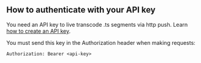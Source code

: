 
<DocsLayout>

## How to authenticate with your API key

You need an API key to live transcode .ts segments via http push. Learn [how to create an API key](/docs/api-keys/create-an-api-key).

You must send this key in the Authorization header when making requests:

`Authorization: Bearer <api-key>`

</DocsLayout>